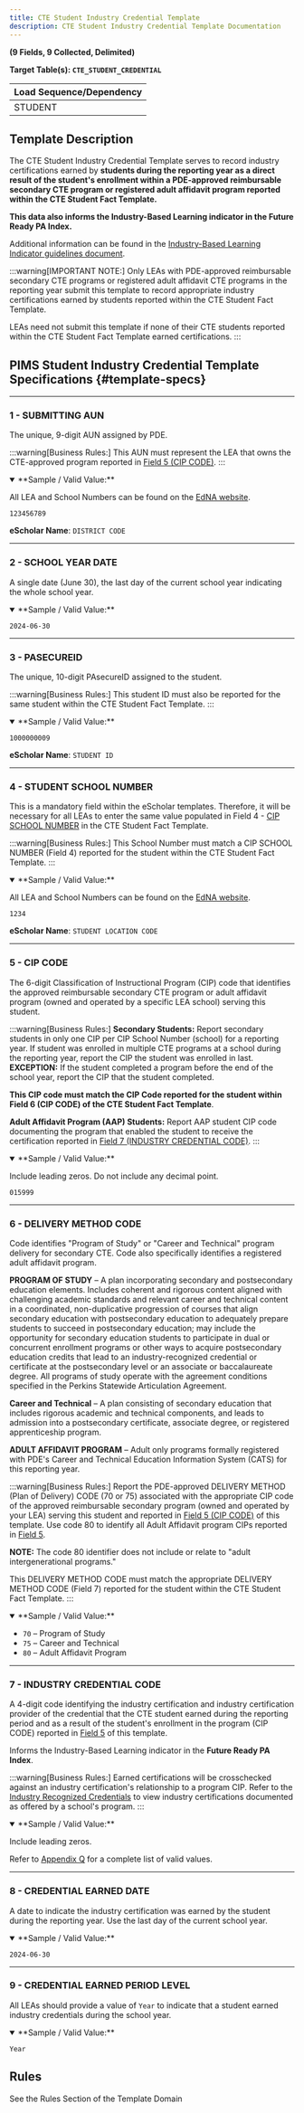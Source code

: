 ```yaml
---
title: CTE Student Industry Credential Template
description: CTE Student Industry Credential Template Documentation
---
```



**(9 Fields, 9 Collected, Delimited)**

**Target Table(s): `CTE_STUDENT_CREDENTIAL`**

| **Load Sequence/Dependency** |
|------------------------------|
| STUDENT                      |

## Template Description

The CTE Student Industry Credential Template serves to record industry certifications earned by **students during the reporting year as a direct result of the student's enrollment within a PDE-approved reimbursable secondary CTE program or registered adult affidavit program reported within the CTE Student Fact Template.**

**This data also informs the Industry-Based Learning indicator in the Future Ready PA Index.**

Additional information can be found in the [Industry-Based Learning Indicator guidelines document](https://www.education.pa.gov/K-12/Career%20and%20Technical%20Education/Resources/Teacher%20Resources/IndustryRecognized/Pages/default.aspx).

:::warning[IMPORTANT NOTE:]
Only LEAs with PDE-approved reimbursable secondary CTE programs or registered adult affidavit CTE programs in the reporting year submit this template to record appropriate industry certifications earned by students reported within the CTE Student Fact Template. 

LEAs need not submit this template if none of their CTE students reported within the CTE Student Fact Template earned certifications.
:::

## PIMS Student Industry Credential Template Specifications {#template-specs}

---
### 1 - SUBMITTING AUN
<p><Badge color="required" /> <Badge color="key" /> <Badge length={9} /></p>

The unique, 9-digit AUN assigned by PDE.

:::warning[Business Rules:]
This AUN must represent the LEA that owns the CTE-approved program reported in [Field 5 (CIP CODE)](#5---cip-code).
:::

<details open>
<summary>**Sample / Valid Value:**</summary>

All LEA and School Numbers can be found on the [EdNA website](http://www.edna.pa.gov/Screens/wfHome.aspx).  

`123456789`
</details>

**eScholar Name**: `DISTRICT CODE`

---
### 2 - SCHOOL YEAR DATE
<p><Badge color="required" /> <Badge color="key" /> <Badge length={10} /></p>

A single date (June 30), the last day of the current school year indicating the whole school year.

<details open>
<summary>**Sample / Valid Value:**</summary>

`2024-06-30`
</details>

---
### 3 - PASECUREID
<p><Badge color="required" /> <Badge color="key" /> <Badge length={10} /></p>

The unique, 10-digit PAsecureID assigned to the student.

:::warning[Business Rules:]
This student ID must also be reported for the same student within the CTE Student Fact Template.
:::

<details open>
<summary>**Sample / Valid Value:**</summary>

`1000000009`
</details>

**eScholar Name**: `STUDENT ID`

---
### 4 - STUDENT SCHOOL NUMBER
<p><Badge color="required" /> <Badge color="updateable" /> <Badge length={4} /></p>

This is a mandatory field within the eScholar templates. Therefore, it will be necessary for all LEAs to enter the same value populated in Field 4 - [CIP SCHOOL NUMBER](docs/templates/cte/cte-student-fact.mdx#4---cip-school-number) in the CTE Student Fact Template.

:::warning[Business Rules:]
This School Number must match a CIP SCHOOL NUMBER (Field 4) reported for the student within the CTE Student Fact Template.
:::

<details open>
<summary>**Sample / Valid Value:**</summary>

All LEA and School Numbers can be found on the [EdNA website](http://www.edna.pa.gov/Screens/wfHome.aspx).  

`1234`
</details>

**eScholar Name**: `STUDENT LOCATION CODE`

---
### 5 - CIP CODE
<p><Badge color="required" /> <Badge color="key" /> <Badge length={12} /></p>

The 6-digit Classification of Instructional Program (CIP) code that identifies the approved reimbursable secondary CTE program or adult affidavit program (owned and operated by a specific LEA school) serving this student.

:::warning[Business Rules:]
**Secondary Students:** Report secondary students in only one CIP per CIP School Number (school) for a reporting year. If student was enrolled in multiple CTE programs at a school during the reporting year, report the CIP the student was enrolled in last.  **EXCEPTION:** If the student completed a program before the end of the school year, report the CIP that the student completed.

**This CIP code must match the CIP Code reported for the student within Field 6 (CIP CODE) of the CTE Student Fact Template**.

**Adult Affidavit Program (AAP) Students:** Report AAP student CIP code documenting the program that enabled the student to receive the certification reported in [Field 7 (INDUSTRY CREDENTIAL CODE)](#7---industry-credential-code).
:::

<details open>
<summary>**Sample / Valid Value:**</summary>

Include leading zeros. Do not include any decimal point.

`015999` 
</details>

---
### 6 - DELIVERY METHOD CODE
<p><Badge color="required" /> <Badge color="key" /> <Badge length={12} /></p>

Code identifies "Program of Study" or "Career and Technical" program delivery for secondary CTE. Code also specifically identifies a registered adult affidavit program.

**PROGRAM OF STUDY** – A plan incorporating secondary and postsecondary education elements. Includes coherent and rigorous content aligned with challenging academic standards and relevant career and technical content in a coordinated, non-duplicative progression of courses that align secondary education with postsecondary education to adequately prepare students to succeed in postsecondary education; may include the opportunity for secondary education students to participate in dual or concurrent enrollment programs or other ways to acquire postsecondary education credits that lead to an industry-recognized credential or certificate at the postsecondary level or an associate or baccalaureate degree. All programs of study operate with the agreement conditions specified in the Perkins Statewide Articulation Agreement.

**Career and Technical** – A plan consisting of secondary education that includes rigorous academic and technical components, and leads to admission into a postsecondary certificate, associate degree, or registered apprenticeship program.

**ADULT AFFIDAVIT PROGRAM** – Adult only programs formally registered with PDE's Career and Technical Education Information System (CATS) for this reporting year.

:::warning[Business Rules:]
Report the PDE-approved DELIVERY METHOD (Plan of Delivery) CODE (70 or 75) associated with the appropriate CIP code of the approved reimbursable secondary program (owned and operated by your LEA) serving this student and reported in [Field 5 (CIP CODE)](#5---cip-code) of this template. Use code 80 to identify all Adult Affidavit program CIPs reported in [Field 5](#5---cip-code).

**NOTE:** The code 80 identifier does not include or relate to "adult intergenerational programs."

This DELIVERY METHOD CODE must match the appropriate DELIVERY METHOD CODE (Field 7) reported for the student within the CTE Student Fact Template.
:::

<details open>
<summary>**Sample / Valid Value:**</summary>

- `70` – Program of Study
- `75` – Career and Technical
- `80` – Adult Affidavit Program
</details>

---
### 7 - INDUSTRY CREDENTIAL CODE
<p><Badge color="required" /> <Badge color="key" /> <Badge length={12} /></p>

A 4-digit code identifying the industry certification and industry certification provider of the credential that the CTE student earned during the reporting period and as a result of the student's enrollment in the program (CIP CODE) reported in [Field 5](#5---cip-code) of this template.

Informs the Industry-Based Learning indicator in the **Future Ready PA Index**.  

:::warning[Business Rules:]
Earned certifications will be crosschecked against an industry certification's relationship to a program CIP.  Refer to the [Industry Recognized Credentials](https://www.education.pa.gov/K-12/Career%20and%20Technical%20Education/Resources/Teacher%20Resources/IndustryRecognized/Pages/default.aspx) to view industry certifications documented as offered by a school's program.
:::

<details open>
<summary>**Sample / Valid Value:**</summary>

Include leading zeros. 

Refer to [Appendix Q](docs/appendix/appendix-Q.mdx) for a complete list of valid values.
</details>

---
### 8 - CREDENTIAL EARNED DATE
<p><Badge color="required" /> <Badge color="updateable" /> <Badge length={10} /></p>

A date to indicate the industry certification was earned by the student during the reporting year. Use the last day of the current school year.

<details open>
<summary>**Sample / Valid Value:**</summary>

`2024-06-30`
</details>

---
### 9 - CREDENTIAL EARNED PERIOD LEVEL
<p><Badge color="required" /> <Badge color="key" /> <Badge length={10} /></p>

All LEAs should provide a value of `Year` to indicate that a student earned industry credentials during the school year.

<details open>
<summary>**Sample / Valid Value:**</summary>

`Year`
</details>

## Rules

See the Rules Section of the Template Domain